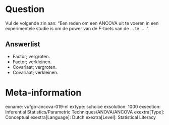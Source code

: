 Question
========
Vul de volgende zin aan: "Een reden om een ANCOVA uit te voeren in een experimentele studie is om de power van de *F*-toets van de ... te ... ."

Answerlist
----------
* Factor; vergroten.
* Factor; verkleinen.
* Covariaat; vergroten.
* Covariaat; verkleinen.

Meta-information
================
exname: vufgb-ancova-019-nl
extype: schoice
exsolution: 1000
exsection: Inferential Statistics/Parametric Techniques/ANOVA/ANCOVA
exextra[Type]: Conceptual
exextra[Language]: Dutch
exextra[Level]: Statistical Literacy